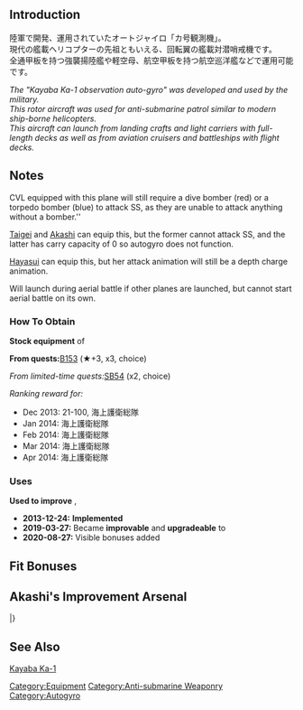 {{EquipmentInfo|69}}

==Introduction==
陸軍で開発、運用されていたオートジャイロ「カ号観測機」。<br>
現代の艦載ヘリコプターの先祖ともいえる、回転翼の艦載対潜哨戒機です。<br>
全通甲板を持つ強襲揚陸艦や軽空母、航空甲板を持つ航空巡洋艦などで運用可能です。

''The "Kayaba Ka-1 observation auto-gyro" was developed and used by the military.''<br>
''This rotor aircraft was used for anti-submarine patrol similar to modern ship-borne helicopters.''<br>
''This aircraft can launch from landing crafts and light carriers with full-length decks as well as from aviation cruisers and battleships with flight decks.''

==Notes==
CVL equipped with this plane will still require a dive bomber (red) or a torpedo bomber (blue) to attack SS, as they are unable to attack anything without a bomber.''

[[Taigei]] and [[Akashi]] can equip this, but the former cannot attack SS, and the latter has carry capacity of 0 so autogyro does not function.

[[Hayasui]] can equip this, but her attack animation will still be a depth charge animation.

Will launch during aerial battle if other planes are launched, but cannot start aerial battle on its own.

<div class="mw-collapsible"><h3>How To Obtain</h3>
<div class="mw-collapsible-content">
'''Stock equipment''' of {{Ship/Link|Akitsu Maru Kai}}

'''From quests: '''[[Quests#B153|B153]] (★+3, x3, choice)

''From limited-time quests: ''[[Quests/Seasonal#SB54|SB54]] (x2, choice)

''Ranking reward for:''
* Dec 2013: 21-100, 海上護衛総隊
* Jan 2014: 海上護衛総隊
* Feb 2014: 海上護衛総隊
* Mar 2014: 海上護衛総隊
* Apr 2014: 海上護衛総隊

</div></div>

<div class="mw-collapsible"><h3>Uses</h3>
<div class="mw-collapsible-content">
'''Used to improve''' {{Equipment/Link|Ka Type Observation Autogyro}}, {{Equipment/Link|O Type Observation Autogyro Kai}}

</div></div>


<div class="mw-collapsible><h3>Updates History</h3>
<div class="mw-collapsible-content>
* '''2013-12-24:''' '''Implemented'''
* '''2019-03-27:''' Became '''improvable''' and '''upgradeable''' to {{Equipment/Link|O Type Observation Autogyro Kai}}
* '''2020-08-27:''' Visible bonuses added
</div></div>

==Fit Bonuses==
{{:Ka Type Observation Autogyro/Bonuses}}

==Akashi's Improvement Arsenal==
{{AkashiWorkshop}}
{{AkashiWorkshopLine
|Name={{PAGENAME}}
|ItemType=Autogyro
|Fuel=50
|Ammo=20
|Steel=30
|Baux=150
|Mats0-5=5/6
|Mats6-9=6/7
|Mats10=12/20
|Screws0-5=2/3
|Screws6-9=3/4
|Screws10=5/10
|EquipConsume0-5=-
|EquipConsume6-9=1x{{Seaplane|Type 0 Recon Seaplane}}
|EquipConsume10=1x{{Autogyro|Ka-type Observation Autogyro}}<br>1x{{AvMat}}
|Wed=I
|Thu=I
|2ndShip=[[Ise#Second Upgrade|Ise Kai Ni]]
|Notes=Upgrades to [[O Type Observation Autogyro Kai]].
}}
|}

==See Also==
[[wikipedia:Kayaba Ka-1|Kayaba Ka-1]]
{{Equipmentlist}}
[[Category:Equipment]]
[[Category:Anti-submarine Weaponry]]
[[Category:Autogyro]]